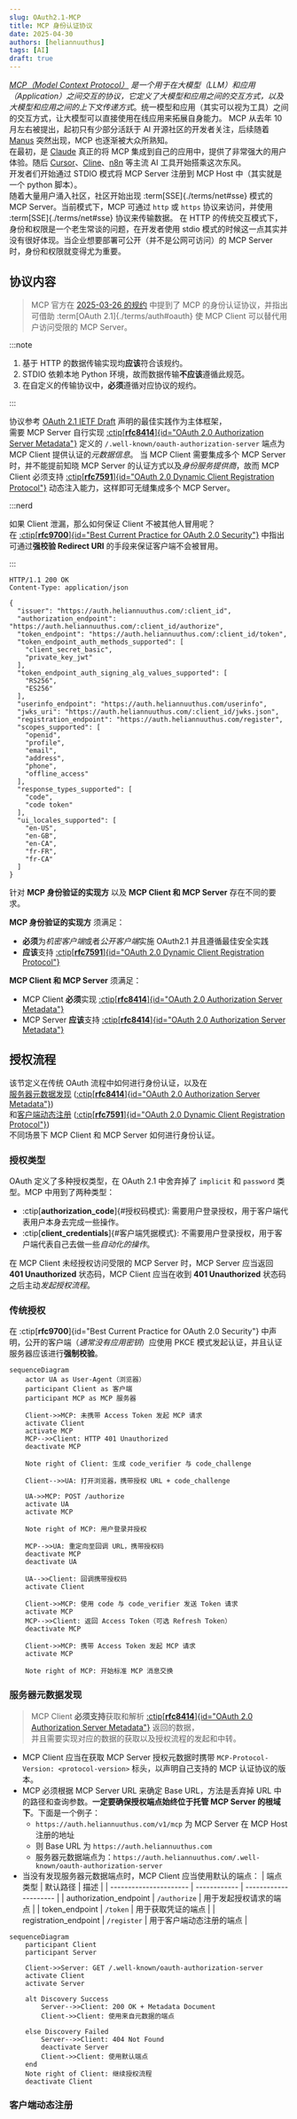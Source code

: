 ```yaml
---
slug: OAuth2.1-MCP
title: MCP 身份认证协议
date: 2025-04-30
authors: [heliannuuthus]
tags: [AI]
draft: true
---
```


_[MCP（Model Context Protocol）](https://modelcontextprotocol.io) 是一个用于在大模型（LLM）和应用（Application）之间交互的协议，它定义了大模型和应用之间的交互方式，以及大模型和应用之间的上下文传递方式_。统一模型和应用（其实可以视为工具）之间的交互方式，让大模型可以直接使用在线应用来拓展自身能力。
MCP 从去年 10 月左右被提出，起初只有少部分活跃于 AI 开源社区的开发者关注，后续随着 [Manus](https://manus.im) 突然出现，MCP 也逐渐被大众所熟知。\
在最初，是 [Claude](https://claude.ai/download) 真正的将 MCP 集成到自己的应用中，提供了非常强大的用户体验。随后 [Cursor](https://cursor.sh/)、[Cline](https://cline.ai/)、[n8n](https://n8n.io/) 等主流 AI 工具开始搭乘这次东风。\
开发者们开始通过 STDIO 模式将 MCP Server 注册到 MCP Host 中（其实就是一个 python 脚本）。\
随着大量用户涌入社区，社区开始出现 :term[SSE]{./terms/net#sse} 模式的 MCP Server。当前模式下，MCP 可通过 `http` 或 `https` 协议来访问，并使用 :term[SSE]{./terms/net#sse} 协议来传输数据。
在 HTTP 的传统交互模式下，身份和权限是一个老生常谈的问题，在开发者使用 stdio 模式的时候这一点其实并没有很好体现。当企业想要部署可公开（并不是公网可访问）的 MCP Server 时，身份和权限就变得尤为重要。

<!--truncate-->

## 协议内容

> MCP 官方在 [2025-03-26 的规约](https://modelcontextprotocol.io/specification/2025-03-26/basic/authorization) 中提到了 MCP 的身份认证协议，并指出可借助 :term[OAuth 2.1]{./terms/auth#oauth} 使 MCP Client 可以替代用户访问受限的 MCP Server。

:::note

1. 基于 HTTP 的数据传输实现均**应该**符合该规约。
2. STDIO 依赖本地 Python 环境，故而数据传输**不应该**遵循此规范。
3. 在自定义的传输协议中，**必须**遵循对应协议的规约。

:::

协议参考 [OAuth 2.1 IETF Draft](https://datatracker.ietf.org/doc/html/draft-ietf-oauth-v2-1-01) 声明的最佳实践作为主体框架，\
需要 MCP Server 自行实现 [:ctip[**rfc8414**]{id="OAuth 2.0 Authorization Server Metadata"}](https://datatracker.ietf.org/doc/html/rfc8414) 定义的 `/.well-known/oauth-authorization-server` 端点为 MCP Client 提供认证的*元数据信息*。
当 MCP Client 需要集成多个 MCP Server 时，并不能提前知晓 MCP Server 的认证方式以及*身份服务提供商*，故而 MCP Client 必须支持 [:ctip[**rfc7591**]{id="OAuth 2.0 Dynamic Client Registration Protocol"}](https://datatracker.ietf.org/doc/html/rfc7591) 动态注入能力，这样即可无缝集成多个 MCP Server。

:::nerd

如果 Client 泄漏，那么如何保证 Client 不被其他人冒用呢？\
在 [:ctip[**rfc9700**]{id="Best Current Practice for OAuth 2.0 Security"}](https://datatracker.ietf.org/doc/html/rfc9700#name-insufficient-redirection-ur) 中指出可通过**强校验 Redirect URI** 的手段来保证客户端不会被冒用。

:::

```http
HTTP/1.1 200 OK
Content-Type: application/json

{
  "issuer": "https://auth.heliannuuthus.com/:client_id",
  "authorization_endpoint": "https://auth.heliannuuthus.com/:client_id/authorize",
  "token_endpoint": "https://auth.heliannuuthus.com/:client_id/token",
  "token_endpoint_auth_methods_supported": [
    "client_secret_basic",
    "private_key_jwt"
  ],
  "token_endpoint_auth_signing_alg_values_supported": [
    "RS256",
    "ES256"
  ],
  "userinfo_endpoint": "https://auth.heliannuuthus.com/userinfo",
  "jwks_uri": "https://auth.heliannuuthus.com/:client_id/jwks.json",
  "registration_endpoint": "https://auth.heliannuuthus.com/register",
  "scopes_supported": [
    "openid",
    "profile",
    "email",
    "address",
    "phone",
    "offline_access"
  ],
  "response_types_supported": [
    "code",
    "code token"
  ],
  "ui_locales_supported": [
    "en-US",
    "en-GB",
    "en-CA",
    "fr-FR",
    "fr-CA"
  ]
}
```

针对 **MCP 身份验证的实现方** 以及 **MCP Client 和 MCP Server** 存在不同的要求。

**MCP 身份验证的实现方** 须满足：

- **必须**为*机密客户端*或者*公开客户端*实施 OAuth2.1 并且遵循最佳安全实践
- **应该**支持 [:ctip[**rfc7591**]{id="OAuth 2.0 Dynamic Client Registration Protocol"}](https://datatracker.ietf.org/doc/html/rfc7591)

**MCP Client 和 MCP Server** 须满足：

- MCP Client **必须**实现 [:ctip[**rfc8414**]{id="OAuth 2.0 Authorization Server Metadata"}](https://datatracker.ietf.org/doc/html/rfc8414)
- MCP Server **应该**支持 [:ctip[**rfc8414**]{id="OAuth 2.0 Authorization Server Metadata"}](https://datatracker.ietf.org/doc/html/rfc7591)

## 授权流程

该节定义在传统 OAuth 流程中如何进行身份认证，以及在\
[服务器元数据发现](#服务器元数据发现) ([:ctip[**rfc8414**]{id="OAuth 2.0 Authorization Server Metadata"}](https://datatracker.ietf.org/doc/html/rfc8414))\
和[客户端动态注册](#客户端动态注册) ([:ctip[**rfc7591**]{id="OAuth 2.0 Dynamic Client Registration Protocol"}](https://datatracker.ietf.org/doc/html/rfc7591))\
不同场景下 MCP Client 和 MCP Server 如何进行身份认证。

### 授权类型

OAuth 定义了多种授权类型，在 OAuth 2.1 中舍弃掉了 `implicit` 和 `password` 类型。MCP 中用到了两种类型：

- :ctip[**authorization_code**]{#授权码模式}: 需要用户登录授权，用于客户端代表用户本身去完成一些操作。
- :ctip[**client_credentials**]{#客户端凭据模式}: 不需要用户登录授权，用于客户端代表自己去做一些*自动化的操作*。

在 MCP Client 未经授权访问受限的 MCP Server 时，MCP Server 应当返回 **401 Unauthorized** 状态码，MCP Client 应当在收到 **401 Unauthorized** 状态码之后主动*发起授权流程*。

### 传统授权

在 :ctip[**rfc9700**]{id="Best Current Practice for OAuth 2.0 Security"} 中声明，公开的客户端（_通常没有应用密钥_）应使用 PKCE 模式发起认证，并且认证服务器应该进行**强制校验**。

```mermaid
sequenceDiagram
    actor UA as User-Agent（浏览器）
    participant Client as 客户端
    participant MCP as MCP 服务器

    Client->>MCP: 未携带 Access Token 发起 MCP 请求
    activate Client
    activate MCP
    MCP-->>Client: HTTP 401 Unauthorized
    deactivate MCP

    Note right of Client: 生成 code_verifier 与 code_challenge

    Client-->>UA: 打开浏览器，携带授权 URL + code_challenge

    UA->>MCP: POST /authorize
    activate UA
    activate MCP

    Note right of MCP: 用户登录并授权

    MCP-->>UA: 重定向至回调 URL，携带授权码
    deactivate MCP
    deactivate UA

    UA-->>Client: 回调携带授权码
    activate Client

    Client->>MCP: 使用 code 与 code_verifier 发送 Token 请求
    activate MCP
    MCP-->>Client: 返回 Access Token（可选 Refresh Token）
    deactivate MCP

    Client->>MCP: 携带 Access Token 发起 MCP 请求
    activate MCP

    Note right of MCP: 开始标准 MCP 消息交换
```

### 服务器元数据发现

> MCP Client **必须支持**获取和解析 [:ctip[**rfc8414**]{id="OAuth 2.0 Authorization Server Metadata"}](https://datatracker.ietf.org/doc/html/rfc8414) 返回的数据，\
> 并且需要实现对应的数据的获取以及授权流程的发起和中转。

- MCP Client 应当在获取 MCP Server 授权元数据时携带 `MCP-Protocol-Version: <protocol-version>` 标头，以声明自己支持的 MCP 认证协议的版本。
- MCP 必须根据 MCP Server URL 来确定 Base URL，方法是丢弃掉 URL 中的路径和查询参数。**一定要确保授权端点始终位于托管 MCP Server 的根域下**。下面是一个例子：
  - `https://auth.heliannuuthus.com/v1/mcp` 为 MCP Server 在 MCP Host 注册的地址
  - 则 Base URL 为 `https://auth.heliannuuthus.com`
  - 服务器元数据端点为：`https://auth.heliannuuthus.com/.well-known/oauth-authorization-server`
- 当没有发现服务器元数据端点时，MCP Client 应当使用默认的端点：
  | 端点类型 | 默认路径 | 描述 |
  | ---------------------- | ------------ | --------------------- |
  | authorization_endpoint | `/authorize` | 用于发起授权请求的端点 |
  | token_endpoint | `/token` | 用于获取凭证的端点 |
  | registration_endpoint | `/register` | 用于客户端动态注册的端点 |

```mermaid
sequenceDiagram
    participant Client
    participant Server

    Client->>Server: GET /.well-known/oauth-authorization-server
    activate Client
    activate Server

    alt Discovery Success
        Server-->>Client: 200 OK + Metadata Document
        Client->>Client: 使用来自元数据的端点

    else Discovery Failed
        Server-->>Client: 404 Not Found
        deactivate Server
        Client->>Client: 使用默认端点
    end
    Note right of Client: 继续授权流程
    deactivate Client
```

### 客户端动态注册
